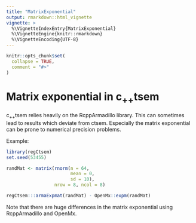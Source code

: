 ```yaml
---
title: "MatrixExponential"
output: rmarkdown::html_vignette
vignette: >
  %\VignetteIndexEntry{MatrixExponential}
  %\VignetteEngine{knitr::rmarkdown}
  %\VignetteEncoding{UTF-8}
---
```


```r
knitr::opts_chunk$set(
  collapse = TRUE,
  comment = "#>"
)
```

# Matrix exponential in c<sub>++</sub>tsem

c<sub>++</sub>tsem relies heavily on the RcppArmadillo library. This can sometimes lead to results which deviate from ctsem. Especially the matrix exponential can be prone to numerical precision problems.

Example:

```r
library(regCtsem)
set.seed(53455)

randMat <- matrix(rnorm(n = 64, 
                        mean = 0, 
                        sd = 10), 
                  nrow = 8, ncol = 8)

regCtsem:::armaExpmat(randMat) - OpenMx::expm(randMat)
```

Note that there are huge differences in the matrix exponential using RcppArmadillo and OpenMx.

